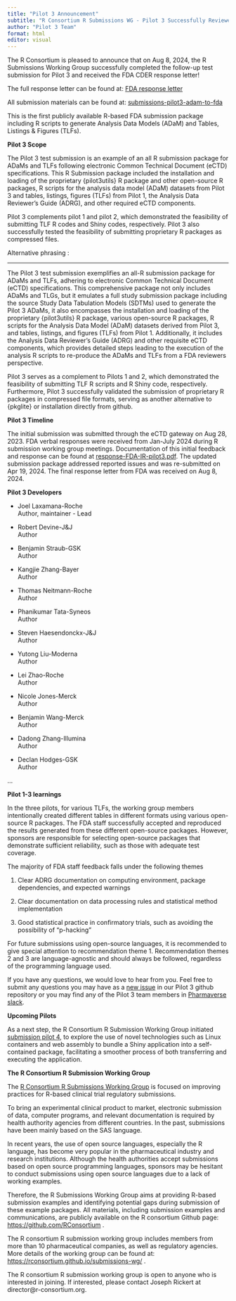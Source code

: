 ```yaml
---
title: "Pilot 3 Announcement"
subtitle: "R Consortium R Submissions WG - Pilot 3 Successfully Reviewed by FDA CDER"
author: "Pilot 3 Team"
format: html
editor: visual
---
```


The R Consortium is pleased to announce that on Aug 8, 2024, the R Submissions Working Group successfully completed the follow-up test submission for Pilot 3 and received the FDA CDER response letter! 

The full response letter can be found at: [FDA response letter](https://github.com/RConsortium/submissions-wg/blob/main/_Documents/Summary_R_Pilot3_Submission.pdf)  

All submission materials can be found at: [submissions-pilot3-adam-to-fda](https://github.com/RConsortium/submissions-pilot3-adam-to-fda)

This is the first publicly available R-based FDA submission package including R scripts to generate Analysis Data Models (ADaM) and Tables, Listings & Figures (TLFs).

**Pilot 3 Scope**

The Pilot 3 test submission is an example of an all R submission package for ADaMs and TLFs following electronic Common Technical Document (eCTD) specifications. This R Submission package included the installation and loading of the proprietary {pilot3utils} R package and other open-source R packages, R scripts for the analysis data model (ADaM) datasets from Pilot 3 and tables, listings, figures (TLFs) from Pilot 1, the Analysis Data Reviewer's Guide (ADRG), and other required eCTD components. 

Pilot 3 complements pilot 1 and pilot 2, which demonstrated the feasibility of submitting TLF R codes and Shiny codes, respectively. Pilot 3 also successfully tested the feasibility of submitting proprietary R packages as compressed files.

Alternative phrasing :

------------------------------------------------------------------------

The Pilot 3 test submission exemplifies an all-R submission package for ADaMs and TLFs, adhering to electronic Common Technical Document (eCTD) specifications. This comprehensive package not only includes ADaMs and TLGs, but it emulates a full study submission package including the source Study Data Tabulation Models (SDTMs) used to generate the Pilot 3 ADaMs, it also encompasses the installation and loading of the proprietary {pilot3utils} R package, various open-source R packages, R scripts for the Analysis Data Model (ADaM) datasets derived from Pilot 3, and tables, listings, and figures (TLFs) from Pilot 1. Additionally, it includes the Analysis Data Reviewer’s Guide (ADRG) and other requisite eCTD components, which provides detailed steps leading to the execution of the analysis R scripts to re-produce the ADaMs and TLFs from a FDA reviewers perspective.

Pilot 3 serves as a complement to Pilots 1 and 2, which demonstrated the feasibility of submitting TLF R scripts and R Shiny code, respectively. Furthermore, Pilot 3 successfully validated the submission of proprietary R packages in compressed file formats, serving as another alternative to {pkglite} or installation directly from github.

**Pilot 3 Timeline**

The initial submission was submitted through the eCTD gateway on Aug 28, 2023. FDA verbal responses were received from Jan-July 2024 during R submission working group meetings. Documentation of this initial feedback and response can be found at [response-FDA-IR-pilot3.pdf](https://github.com/RConsortium/submissions-pilot3-adam-to-fda/blob/main/m1/us/response-FDA-IR-pilot3.pdf). The updated submission package addressed reported issues and was re-submitted on Apr 19, 2024. The final response letter from FDA was received on Aug 8, 2024.

**Pilot 3 Developers**

-   Joel Laxamana-Roche\
    Author, maintainer - Lead

-   Robert Devine-J&J\
    Author

-   Benjamin Straub-GSK\
    Author

-   Kangjie Zhang-Bayer\
    Author

-   Thomas Neitmann-Roche\
    Author

-   Phanikumar Tata-Syneos\
    Author

-   Steven Haesendonckx-J&J\
    Author

-   Yutong Liu-Moderna\
    Author

-   Lei Zhao-Roche\
    Author

-   Nicole Jones-Merck\
    Author

-   Benjamin Wang-Merck\
    Author

-   Dadong Zhang-Illumina\
    Author

-   Declan Hodges-GSK\
    Author

…

**Pilot 1-3 learnings**

In the three pilots, for various TLFs, the working group members intentionally created different tables in different formats using various open-source R packages. The FDA staff successfully accepted and reproduced the results generated from these different open-source packages. However, sponsors are responsible for selecting open-source packages that demonstrate sufficient reliability, such as those with adequate test coverage.

The majority of FDA staff feedback falls under the following themes

1.  Clear ADRG documentation on computing environment, package dependencies, and expected warnings

2.  Clear documentation on data processing rules and statistical method implementation

3.  Good statistical practice in confirmatory trials, such as avoiding the possibility of “p-hacking” 

For future submissions using open-source languages, it is recommended to give special attention to recommendation theme 1. Recommendation themes 2 and 3 are language-agnostic and should always be followed, regardless of the programming language used.

If you have any questions, we would love to hear from you. Feel free to submit any questions you may have as a [new issue](https://github.com/RConsortium/submissions-pilot3-adam-to-fda/issues/new/choose) in our Pilot 3 github repository or you may find any of the Pilot 3 team members in [Pharmaverse slack](https://pharmaverse.slack.com/archives/C030EB2M4GM).

**Upcoming Pilots**

As a next step, the R Consortium R Submission Working Group initiated [submission pilot 4](https://rconsortium.github.io/submissions-pilot4/), to explore the use of novel technologies such as Linux containers and web assembly to bundle a Shiny application into a self-contained package, facilitating a smoother process of both transferring and executing the application.

**The R Consortium R Submission Working Group**

The [R Consortium R Submissions Working Group](https://rconsortium.github.io/submissions-wg/) is focused on improving practices for R-based clinical trial regulatory submissions.

To bring an experimental clinical product to market, electronic submission of data, computer programs, and relevant documentation is required by health authority agencies from different countries. In the past, submissions have been mainly based on the SAS language. 

In recent years, the use of open source languages, especially the R language, has become very popular in the pharmaceutical industry and research institutions. Although the health authorities accept submissions based on open source programming languages, sponsors may be hesitant to conduct submissions using open source languages due to a lack of working examples.

Therefore, the R Submissions Working Group aims at providing R-based submission examples and identifying potential gaps during submission of these example packages. All materials, including submission examples and communications, are publicly available on the R consortium Github page: <https://github.com/RConsortium> .

The R consortium R submission working group includes members from more than 10 pharmaceutical companies, as well as regulatory agencies. More details of the working group can be found at: <https://rconsortium.github.io/submissions-wg/> .

The R consortium R submission working group is open to anyone who is interested in joining. If interested, please contact Joseph Rickert at director\@r-consortium.org. 

# 
